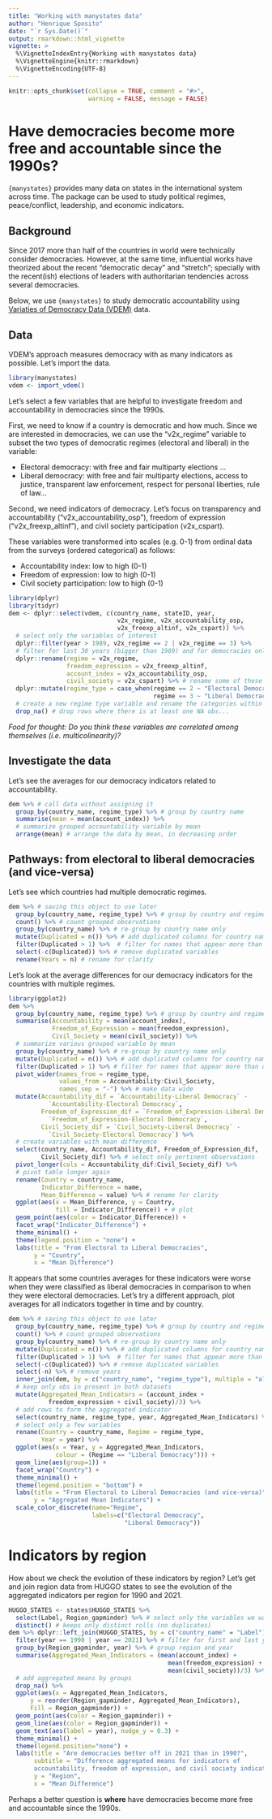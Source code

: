 ```yaml
---
title: "Working with manystates data"
author: "Henrique Sposito"
date: "`r Sys.Date()`"
output: rmarkdown::html_vignette
vignette: >
  %\VignetteIndexEntry{Working with manystates data}
  %\VignetteEngine{knitr::rmarkdown}
  %\VignetteEncoding{UTF-8}
---
```


```r
knitr::opts_chunk$set(collapse = TRUE, comment = "#>",
                      warning = FALSE, message = FALSE)
```

# Have democracies become more free and accountable since the 1990s?

`{manystates}` provides many data on states in the international system across time.
The package can be used to study political regimes, peace/conflict, leadership,
and economic indicators.

## Background

Since 2017 more than half of the countries in world were
technically consider democracies. However, at the same time,
influential works have theorized about the recent "democratic decay" and
"stretch"; specially with the recent(ish) elections
of leaders with authoritarian tendencies across several democracies.

Below, we use `{manystates}` to study democratic accountability using
[Variaties of Democracy Data (VDEM)](https://www.v-dem.net/project.html) data.

## Data

VDEM's approach measures democracy with as many indicators as possible.
Let's import the data.

```r
library(manystates)
vdem <- import_vdem()
```

Let's select a few variables that are helpful to investigate freedom and accountability in democracies since the 1990s.

First, we need to know if a country is democratic and how much.
Since we are interested in democracies, we can use the "v2x_regime" variable
to subset the two types of democratic regimes (electoral and liberal) in the
variable:

- Electoral democracy: with free and fair multiparty elections ...
- Liberal democracy: with free and fair multiparty elections, access to justice,   transparent law enforcement, respect for personal liberties, rule of law...

Second, we need indicators of democracy.
Let's focus on transparency and accountability ("v2x_accountability_osp"),
freedom of expression ("v2x_freexp_altinf"),
and civil society participation (v2x_cspart).

These variables were transformed into scales (e.g. 0-1) from
ordinal data from the surveys (ordered categorical) as follows:

- Accountability index: low to high (0-1)
- Freedom of expression: low to high (0-1)
- Civil society participation: low to high (0-1)

```r
library(dplyr)
library(tidyr)
dem <- dplyr::select(vdem, c(country_name, stateID, year,
                              v2x_regime, v2x_accountability_osp,
                              v2x_freexp_altinf, v2x_cspart)) %>%
  # select only the variables of interest
  dplyr::filter(year > 1989, v2x_regime == 2 | v2x_regime == 3) %>%
  # filter for last 30 years (bigger than 1989) and for democracies only
  dplyr::rename(regime = v2x_regime,
                freedom_expression = v2x_freexp_altinf,
                account_index = v2x_accountability_osp,
                civil_society = v2x_cspart) %>% # rename some of these variables
  dplyr::mutate(regime_type = case_when(regime == 2 ~ "Electoral Democracy",
                                        regime == 3 ~ "Liberal Democracy")) %>% 
  # create a new regime type variable and rename the categories within
  drop_na() # drop rows where there is at least one NA obs...
```

*Food for thought: Do you think these variables are correlated
among themselves (i.e. multicolinearity)?*

## Investigate the data

Let's see the averages for our democracy indicators related to accountability.

```r
dem %>% # call data without assigning it
  group_by(country_name, regime_type) %>% # group by country name
  summarise(mean = mean(account_index)) %>% 
  # summarize grouped accountability variable by mean
  arrange(mean) # arrange the data by mean, in decreasing order
```

## Pathways: from electoral to liberal democracies (and vice-versa)

Let's see which countries had multiple democratic regimes.

```r
dem %>% # saving this object to use later
  group_by(country_name, regime_type) %>% # group by country and regime
  count() %>% # count grouped observations
  group_by(country_name) %>% # re-group by country name only 
  mutate(Duplicated = n()) %>% # add duplicated columns for country names
  filter(Duplicated > 1) %>%  # filter for names that appear more than once
  select(-c(Duplicated)) %>% # remove duplicated variables
  rename(Years = n) # rename for clarity
```

Let's look at the average differences for our democracy indicators for 
the countries with multiple regimes.

```r
library(ggplot2)
dem %>%
  group_by(country_name, regime_type) %>% # group by country and regime
  summarise(Accountability = mean(account_index),
            Freedom_of_Expression = mean(freedom_expression),
            Civil_Society = mean(civil_society)) %>%
  # summarize various grouped variable by mean
  group_by(country_name) %>% # re-group by country name only 
  mutate(Duplicated = n()) %>% # add duplicated columns for country names
  filter(Duplicated > 1) %>% # filter for names that appear more than once
  pivot_wider(names_from = regime_type,
              values_from = Accountability:Civil_Society,
              names_sep = "-") %>% # make data wide
  mutate(Accountability_dif = `Accountability-Liberal Democracy` -
           `Accountability-Electoral Democracy`,
         Freedom_of_Expression_dif = `Freedom_of_Expression-Liberal Democracy` -
           `Freedom_of_Expression-Electoral Democracy`,
         Civil_Society_dif = `Civil_Society-Liberal Democracy` -
           `Civil_Society-Electoral Democracy`) %>% 
  # create variables with mean difference
  select(country_name, Accountability_dif, Freedom_of_Expression_dif,
         Civil_Society_dif) %>% # select only pertinent observations
  pivot_longer(cols = Accountability_dif:Civil_Society_dif) %>% 
  # pivot table longer again
  rename(Country = country_name,
         Indicator_Difference = name,
         Mean_Difference = value) %>% # rename for clarity
  ggplot(aes(x = Mean_Difference, y = Country,
             fill = Indicator_Difference)) + # plot
  geom_point(aes(color = Indicator_Difference)) +
  facet_wrap("Indicator_Difference") +
  theme_minimal() +
  theme(legend.position = "none") +
  labs(title = "From Electoral to Liberal Democracies",
       y = "Country",
       x = "Mean Difference")
```

It appears that some countries averages for these indicators were worse when
they were classified as liberal democracies in comparison to when they were
electoral democracies.
Let's try a different approach, plot averages for all indicators together
in time and by country.

```r
dem %>% # saving this object to use later
  group_by(country_name, regime_type) %>% # group by country and regime
  count() %>% # count grouped observations
  group_by(country_name) %>% # re-group by country name only 
  mutate(Duplicated = n()) %>% # add duplicated columns for country names
  filter(Duplicated > 1) %>%  # filter for names that appear more than once
  select(-c(Duplicated)) %>% # remove duplicated variables
  select(-n) %>% # remove years
  inner_join(dem, by = c("country_name", "regime_type"), multiple = "all") %>%
  # keep only obs in present in both datasets
  mutate(Aggregated_Mean_Indicators = (account_index +
           freedom_expression + civil_society)/3) %>%
  # add rows to form the aggregated indicator
  select(country_name, regime_type, year, Aggregated_Mean_Indicators) %>%
  # select only a few variables
  rename(Country = country_name, Regime = regime_type,
         Year = year) %>%
  ggplot(aes(x = Year, y = Aggregated_Mean_Indicators,
             colour = (Regime == "Liberal Democracy"))) + 
  geom_line(aes(group=1)) +
  facet_wrap("Country") +
  theme_minimal() +
  theme(legend.position = "bottom") +
  labs(title = "From Electoral to Liberal Democracies (and vice-versa)",
       y = "Aggregated Mean Indicators") +
  scale_color_discrete(name="Regime",
                       labels=c("Electoral Democracy",
                                "Liberal Democracy"))
```

# Indicators by region

How about we check the evolution of these indicators by region?
Let's get and join region data from HUGGO states to see the evolution of the
aggregated indicators per region for 1990 and 2021.

```r
HUGGO_STATES <- states$HUGGO_STATES %>%
  select(Label, Region_gapminder) %>% # select only the variables we want
  distinct() # keeps only distinct rolls (no duplicates)
dem %>% dplyr::left_join(HUGGO_STATES, by = c("country_name" = "Label")) %>%
  filter(year == 1990 | year == 2021) %>% # filter for first and last year of data
  group_by(Region_gapminder, year) %>% # group region and year
  summarise(Aggregated_Mean_Indicators = (mean(account_index) +
                                            mean(freedom_expression) +
                                            mean(civil_society))/3) %>% 
  # add aggregated means by groups
  drop_na() %>%
  ggplot(aes(x = Aggregated_Mean_Indicators,
      y = reorder(Region_gapminder, Aggregated_Mean_Indicators),
      Fill = Region_gapminder)) +
  geom_point(aes(color = Region_gapminder)) +
  geom_line(aes(color = Region_gapminder)) +
  geom_text(aes(label = year), nudge_y = 0.3) +
  theme_minimal() +
  theme(legend.position="none") +
  labs(title = "Are democracies better off in 2021 than in 1990?",
       subtitle = "Difference aggregated means for indicators of
       accountability, freedom of expression, and civil society indicators",
       y = "Region",
       x = "Mean Difference")
```

Perhaps a better question is **where** have democracies become more free and
accountable since the 1990s.
